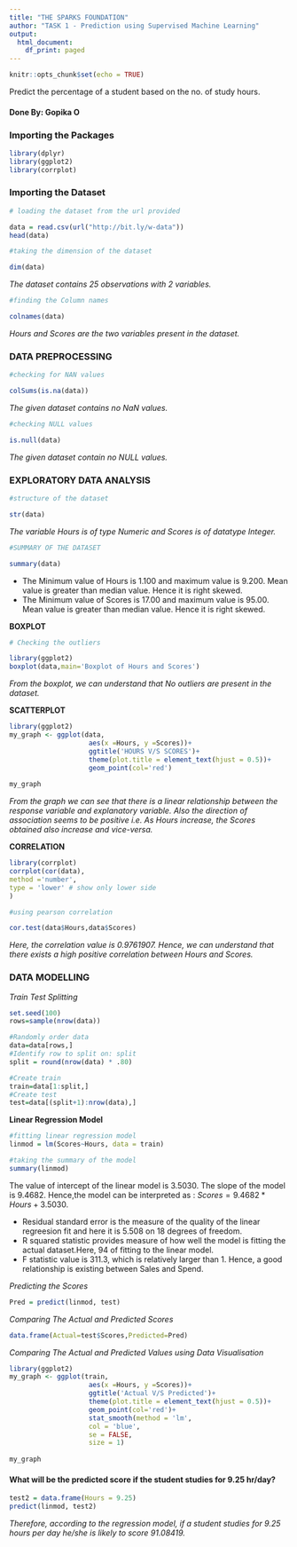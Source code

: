 ---
title: "THE SPARKS FOUNDATION"
author: "TASK 1 - Prediction using Supervised Machine Learning"
output:
  html_document:
    df_print: paged
---

```{r setup, include=FALSE}
knitr::opts_chunk$set(echo = TRUE)
```

Predict the percentage of a student based on the no. of study hours.

#### Done By: Gopika O

### **Importing the Packages**
```{r}
library(dplyr)
library(ggplot2)
library(corrplot)
```


### **Importing the Dataset**
```{r}
# loading the dataset from the url provided

data = read.csv(url("http://bit.ly/w-data"))
head(data)
```

```{r}
#taking the dimension of the dataset

dim(data)
```
 *The dataset contains 25 observations with 2 variables.*
 
```{r}
#finding the Column names

colnames(data)
```
*Hours and Scores are the two variables present in the dataset.*


### **DATA PREPROCESSING**

```{r}
#checking for NAN values

colSums(is.na(data))
```

*The given dataset contains no NaN values.*

```{r}
#checking NULL values

is.null(data)
```
*The given dataset contain no NULL values.*

### **EXPLORATORY DATA ANALYSIS**

```{r}
#structure of the dataset

str(data)
```
*The variable Hours is of type Numeric and Scores is of datatype Integer.*


```{r}
#SUMMARY OF THE DATASET

summary(data)
```
  * The Minimum value of Hours is 1.100 and maximum value is 9.200. Mean value is greater than median value. Hence it      is right skewed.
  * The Minimum value of Scores is 17.00 and maximum value is 95.00. Mean value is greater than median value. Hence it      is right skewed.

**BOXPLOT**
```{r}
# Checking the outliers

library(ggplot2)
boxplot(data,main='Boxplot of Hours and Scores')
```

*From the boxplot, we can understand that No outliers are present in the dataset.*


**SCATTERPLOT**
```{r}

library(ggplot2)
my_graph <- ggplot(data,
                    aes(x =Hours, y =Scores))+
                    ggtitle('HOURS V/S SCORES')+
                    theme(plot.title = element_text(hjust = 0.5))+
                    geom_point(col='red') 
  
my_graph
```

*From the graph we can see that there is a linear relationship between the response variable and explanatory variable. Also the direction of association seems to be positive i.e. As Hours increase, the Scores obtained also increase and vice-versa.*


**CORRELATION**
```{r}
library(corrplot)
corrplot(cor(data),
method ='number',
type = 'lower' # show only lower side
)
```

```{r}
#using pearson correlation

cor.test(data$Hours,data$Scores)
```
*Here, the correlation value is 0.9761907. Hence, we can understand that there exists a high positive correlation between Hours and Scores.*

### **DATA MODELLING**

*Train Test Splitting*
```{r}
set.seed(100)
rows=sample(nrow(data))

#Randomly order data
data=data[rows,]
#Identify row to split on: split
split = round(nrow(data) * .80)
```

```{r}
#Create train
train=data[1:split,]
#Create test
test=data[(split+1):nrow(data),]

```


**Linear Regression Model**
```{r}
#fitting linear regression model
linmod = lm(Scores~Hours, data = train)

#taking the summary of the model
summary(linmod)
```
The value of intercept of the linear model is 3.5030. The slope of the model is 9.4682.
Hence,the model can be interpreted as :
 $Scores = 9.4682 * Hours + 3.5030$. 

  * Residual standard error is the measure of the quality of the linear regreesion fit and here it is $5.508$ on $18$      degrees of freedom.
  * R squared statistic provides measure of how well the model is fitting the actual dataset.Here, $94%$ of fitting to     the linear model.
  * F statistic value is $311.3$, which is relatively larger than 1. Hence, a good relationship is existing between        Sales and Spend.


*Predicting the Scores*
```{r}
Pred = predict(linmod, test)
```


*Comparing The Actual and Predicted Scores*
```{r}
data.frame(Actual=test$Scores,Predicted=Pred)
```

*Comparing The Actual and Predicted Values using Data Visualisation*
```{r}
library(ggplot2)
my_graph <- ggplot(train,
                    aes(x =Hours, y =Scores))+
                    ggtitle('Actual V/S Predicted')+
                    theme(plot.title = element_text(hjust = 0.5))+
                    geom_point(col='red')+
                    stat_smooth(method = 'lm',
                    col = 'blue',
                    se = FALSE,
                    size = 1)
  
my_graph
```

#### **What will be the predicted score if the student studies for 9.25 hr/day?**
```{r}
test2 = data.frame(Hours = 9.25)
predict(linmod, test2)
```
*Therefore, according to the regression model, if a student studies for 9.25 hours per day he/she is likely to score 91.08419.*



